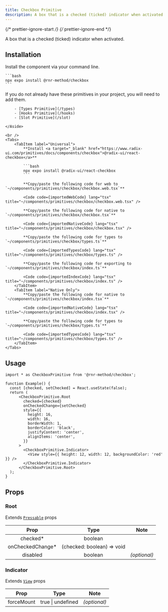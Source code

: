 ```yaml
---
title: Checkbox Primitive
description: A box that is a checked (ticked) indicator when activated.
---
```


{/* prettier-ignore-start */}
{/* prettier-ignore-end */}



A box that is a checked (ticked) indicator when activated.

## Installation

<Tabs>
  <TabItem label="NPM">

  Install the component via your command line.

    ```bash
    npx expo install @rnr-method/checkbox
    ```

  </TabItem>
  <TabItem label="Manual">
    <Aside title="Uses shared primitives">
        If you do not already have these primitives in your project, you will need to add them.

        - [Types Primitive](/types)
        - [Hooks Primitive](/hooks)
        - [Slot Primitive](/slot)

    </Aside>

    <br />
    <Tabs>
        <TabItem label="Universal">
            **Install <a target="_blank" href="https://www.radix-ui.com/primitives/docs/components/checkbox">@radix-ui/react-checkbox</a>**

            ```bash
            npx expo install @radix-ui/react-checkbox
            ```

            **Copy/paste the following code for web to  `~/components/primitives/checkbox/checkbox.web.tsx`**

            <Code code={importedWebCode} lang="tsx" title="~/components/primitives/checkbox/checkbox.web.tsx" />

            **Copy/paste the following code for native to  `~/components/primitives/checkbox/checkbox.tsx`**

            <Code code={importedNativeCode} lang="tsx" title="~/components/primitives/checkbox/checkbox.tsx" />

            **Copy/paste the following code for types to  `~/components/primitives/checkbox/types.ts`**

            <Code code={importedTypesCode} lang="tsx" title="~/components/primitives/checkbox/types.ts" />

            **Copy/paste the following code for exporting to  `~/components/primitives/checkbox/index.ts`**

            <Code code={importedIndexCode} lang="tsx" title="~/components/primitives/checkbox/index.ts" />
        </TabItem>
        <TabItem label="Native Only">
            **Copy/paste the following code for native to  `~/components/primitives/checkbox/index.tsx`**

            <Code code={importedNativeCode} lang="tsx" title="~/components/primitives/checkbox/index.tsx" />

            **Copy/paste the following code for types to  `~/components/primitives/checkbox/types.ts`**

            <Code code={importedTypesCode} lang="tsx" title="~/components/primitives/checkbox/types.ts" />
        </TabItem>
    </Tabs>
  </TabItem>
</Tabs>

## Usage

```tsx
import * as CheckboxPrimitive from '@rnr-method/checkbox';

function Example() {
  const [checked, setChecked] = React.useState(false);
  return (
      <CheckboxPrimitive.Root
        checked={checked}
        onCheckedChange={setChecked}
        style={{
          height: 16,
          width: 16,
          borderWidth: 1,
          borderColor: 'black',
          justifyContent: 'center',
          alignItems: 'center',
        }}
      >
        <CheckboxPrimitive.Indicator>
          <View style={{ height: 12, width: 12, backgroundColor: 'red' }} />
        </CheckboxPrimitive.Indicator>
      </CheckboxPrimitive.Root>
  );
}
```

## Props

### Root

Extends [`Pressable`](https://reactnative.dev/docs/pressable#props) props

|       Prop        |            Type            |     Note     |
| :---------------: | :------------------------: | :----------: |
|     checked\*     |          boolean           |              |
| onCheckedChange\* | (checked: boolean) => void |              |
|     disabled      |          boolean           | _(optional)_ |

### Indicator

Extends [`View`](https://reactnative.dev/docs/view#props) props

|    Prop    |       Type        |     Note     |
| :--------: | :---------------: | :----------: |
| forceMount | true \| undefined | _(optional)_ |

